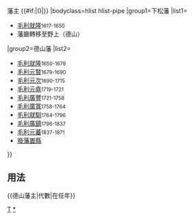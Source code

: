 {{Navbox
|name=德山藩主
|title=毛利氏[[德山藩]]{{#if:{{{1|}}}|{{{1|}}}|}}藩主 {{#if:{{{2|}}}|({{{2|}}})|}}
|bodyclass=hlist hlist-pipe
|group1=下松藩
|list1=
*[[毛利就隆]]<small>1617-1650</small>
*藩廳轉移至野上（德山）
|group2=德山藩
|list2=
*[[毛利就隆]]<small>1650-1679</small>
*[[毛利元賢]]<small>1679-1690</small>
*[[毛利元次]]<small>1690-1715</small>
*[[毛利元堯]]<small>1719-1721</small>
*[[毛利廣豐]]<small>1721-1758</small>
*[[毛利廣寬]]<small>1758-1764</small>
*[[毛利就馴]]<small>1764-1796</small>
*[[毛利廣鎮]]<small>1796-1837</small>
*[[毛利元蕃]]<small>1837-1871</small>
*[[廢藩置縣]]
}}<noinclude>
==用法==
<nowiki>{{德山藩主|代數|在任年}}</nowiki>
[[Category:歷代藩主模板|T]]
[[Category:德山藩主|*]]
</noinclude>